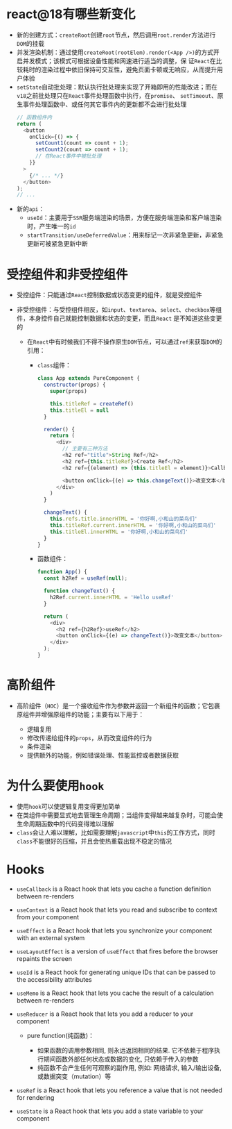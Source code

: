 # react@18有哪些新变化

* 新的创建方式：`createRoot`创建`root`节点，然后调用`root.render`方法进行`DOM`的挂载
* 并发渲染机制：通过使用`createRoot(rootElem).render(<App />)`的方式开启并发模式；该模式可根据设备性能和网速进行适当的调整，保
证`React`在比较耗时的渲染过程中依旧保持可交互性，避免页面卡顿或无响应，从而提升用户体验
* `setState`自动批处理：默认执行批处理来实现了开箱即用的性能改进；而在`v18`之前批处理只在`React`事件处理函数中执行，在`promise`、
`setTimeout`、原生事件处理函数中、或任何其它事件内的更新都不会进行批处理
  ```javascript
  // 函数组件内
  return (
    <button
      onClick={() => {
        setCount1(count => count + 1);
        setCount2(count => count + 1);
        // 在React事件中被批处理
      }}
    >
      {/* ... */}
    </button>
  );
  // ...
  ```
* 新的`api`：
  * `useId`：主要用于`SSR`服务端渲染的场景，方便在服务端渲染和客户端渲染时，产生唯一的`id`
  * `startTransition/useDeferredValue`：用来标记一次非紧急更新，非紧急更新可被紧急更新中断

# 受控组件和非受控组件

* 受控组件：只能通过`React`控制数据或状态变更的组件，就是受控组件

* 非受控组件：与受控组件相反，如`input`、`textarea`、`select`、`checkbox`等组件，本身控件自己就能控制数据和状态的变更，而且`React`
是不知道这些变更的

  * 在`React`中有时候我们不得不操作原生`DOM`节点，可以通过`ref`来获取`DOM`的引用：

    * `class`组件：
      ```javascript
      class App extends PureComponent {
        constructor(props) {
          super(props)

          this.titleRef = createRef()
          this.titleEl = null
        }

        render() {
          return (
            <div>
              // 主要有三种方法
              <h2 ref="title">String Ref</h2>
              <h2 ref={this.titleRef}>Create Ref</h2>
              <h2 ref={(element) => (this.titleEl = element)}>Callback Ref</h2>

              <button onClick={(e) => this.changeText()}>改变文本</button>
            </div>
          )
        }

        changeText() {
          this.refs.title.innerHTML = '你好啊,小和山的菜鸟们'
          this.titleRef.current.innerHTML = '你好啊,小和山的菜鸟们'
          this.titleEl.innerHTML = '你好啊,小和山的菜鸟们'
        }
      }
      ```
    * 函数组件：
      ```javascript
      function App() {
        const h2Ref = useRef(null);

        function changeText() {
          h2Ref.current.innerHTML = 'Hello useRef'
        }

        return (
          <div>
            <h2 ref={h2Ref}>useRef</h2>
            <button onClick={(e) => changeText()}>改变文本</button>
          </div>
        );
      }
      ```

# 高阶组件

* 高阶组件（`HOC`）是一个接收组件作为参数并返回一个新组件的函数；它包裹原组件并增强原组件的功能；主要有以下用于：

  * 逻辑复用
  * 修改传递给组件的`props`，从而改变组件的行为
  * 条件渲染
  * 提供额外的功能，例如错误处理、性能监控或者数据获取

# 为什么要使用`hook`

* 使用`hook`可以使逻辑复用变得更加简单
* 在类组件中需要显式地去管理生命周期；当组件变得越来越复杂时，可能会使生命周期函数中的代码变得难以理解
* `class`会让人难以理解，比如需要理解`javascript`中`this`的工作方式，同时`class`不能很好的压缩，并且会使热重载出现不稳定的情况

# Hooks

* `useCallback` is a React hook that lets you cache a function definition between re-renders

* `useContext` is a React hook that lets you read and subscribe to context from your component

* `useEffect` is a React hook that lets you synchronize your component with an external system

* `useLayoutEffect` is a version of `useEffect` that fires before the browser repaints the screen

* `useId` is a React hook for generating unique IDs that can be passed to the accessibility attributes

* `useMemo` is a React hook that lets you cache the result of a calculation between re-renders

* `useReducer` is a React hook that lets you add a reducer to your component

  * pure function(纯函数)：

    * 如果函数的调用参数相同, 则永远返回相同的结果. 它不依赖于程序执行期间函数外部任何状态或数据的变化, 只依赖于传入的参数
    * 纯函数不会产生任何可观察的副作用, 例如: 网络请求, 输入/输出设备, 或数据突变（mutation）等

* `useRef` is a React hook that lets you reference a value that is not needed for rendering

* `useState` is a React hook that lets you add a state variable to your component